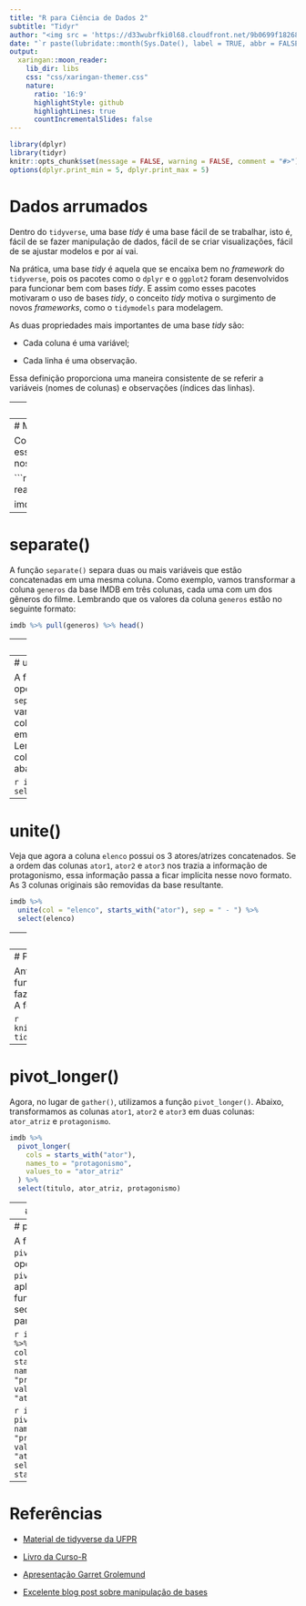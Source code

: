 ```yaml
---
title: "R para Ciência de Dados 2"
subtitle: "Tidyr"
author: "<img src = 'https://d33wubrfki0l68.cloudfront.net/9b0699f18268059bdd2e5c21538a29eade7cbd2b/67e5c/img/logo/cursor1-5.png' width = '30%'>"
date: "`r paste(lubridate::month(Sys.Date(), label = TRUE, abbr = FALSE, locale = 'pt_BR.UTF-8'), 'de', lubridate::year(Sys.Date()))`"
output:
  xaringan::moon_reader:
    lib_dir: libs
    css: "css/xaringan-themer.css"
    nature:
      ratio: '16:9'
      highlightStyle: github
      highlightLines: true
      countIncrementalSlides: false
---
```


```r
library(dplyr)
library(tidyr)
knitr::opts_chunk$set(message = FALSE, warning = FALSE, comment = "#>")
options(dplyr.print_min = 5, dplyr.print_max = 5)
```

# Dados arrumados

Dentro do `tidyverse`, uma base *tidy* é uma base fácil de se trabalhar, isto é, fácil de se fazer manipulação de dados, fácil de se criar visualizações, fácil de se ajustar modelos e por aí vai.

Na prática, uma base *tidy* é aquela que se encaixa bem no *framework* do `tidyverse`, pois os pacotes como o `dplyr` e o `ggplot2` foram desenvolvidos para funcionar bem com bases *tidy*. E assim como esses pacotes motivaram o uso de bases *tidy*, o conceito *tidy* motiva o surgimento de novos *frameworks*, como o `tidymodels` para modelagem.

As duas propriedades mais importantes de uma base *tidy* são:

- Cada coluna é uma variável;

- Cada linha é uma observação.

Essa definição proporciona uma maneira consistente de se referir a variáveis (nomes de colunas) e observações (índices das linhas).

---
# O pacote tidyr

O pacote `tidyr` possui funções que nos ajudam a deixar uma base bagunçada em uma base *tidy*. Ou então, nos ajudam a bagunçar um pouquinho a nossa base quando isso nos ajudar a produzir o resultados que queremos.

Vamos ver aqui algumas de suas principais funções:

- `separate()` e `unite()`: para separar variáveis concatenadas em uma única coluna ou uni-las.

- `pivot_wider()` e `pivot_longer()`: para pirvotar a base.

---
# Motivação

Como motivação para utilizar esssas funções, vamos utilizar a nossa boa e velha base `imdb`.

```r
imdb <- readr::read_rds("../data/imdb.rds")

imdb
```

---
# separate()

A função `separate()` separa duas ou mais variáveis que estão concatenadas em uma mesma coluna. Como exemplo, vamos transformar a coluna `generos` da base IMDB em três colunas, cada uma com um dos gêneros do filme. Lembrando que os valores da coluna `generos` estão no seguinte formato:

```r
imdb %>% pull(generos) %>% head()
```

---
# separate()

Veja que agora, temos 3 colunas de gênero. Filmes com menos de 3 gêneros recebem `NA` na coluna `genero2` e/ou `genero3`. Os gêneros sobressalentes são descartados, assim como a coluna `generos` original.

```r
imdb %>% 
  separate(col = generos, into = c("genero1", "genero2", "genero3"), sep = "\\|")
```

---
# unite()

A função `unite()` realiza a operação inversa da função `separate()`. Como exemplo, vamos agora transformar as colunas `ator1`, `ator2` e `ator3` em uma única coluna `atores`. Lembrando que essas colunas estão no formato abaixo.

```r
imdb %>% select(starts_with("ator"))
```

---
# unite()

Veja que agora a coluna `elenco` possui os 3 atores/atrizes concatenados. Se a ordem das colunas `ator1`, `ator2` e `ator3` nos trazia a informação de protagonismo, essa informação passa a ficar implícita nesse novo formato. As 3 colunas originais são removidas da base resultante.

```r
imdb %>% 
  unite(col = "elenco", starts_with("ator"), sep = " - ") %>%
  select(elenco)
```

---
# Pivotagem

O conceito de pivotagem no *tidyverse* se refere a mudança da estrutura da base, geralmente para alcançar o formato *tidy*. 

Geralmente realizamos pivotagem quando nossas linhas não são unidades observacionais ou nossas colunas não são variáveis. Ela é similiar à pivotagem do Excel, mas um pouco mais complexa.

O ato de pivotar resulta em transformar uma base de dados *long* em *wide* e vice-versa. 

Uma base no formato *long* possui mais linhas e pode ter menos colunas, enquanto no formato *wide* poussi menos linhas e pode ter mais colunas

Esses formatos são sempre relativos às colunas que estão sendo pivotadas, sendo que uma base *tidy* pode estar tanto no formato *long* quanto *wide*.

---
# Pivotagem

Antigamente, utilizávamos as funções `gather()` e `spread()` para fazer as operações de pivotagem. A fonte da imagem é [este site](https://www.garrickadenbuie.com/project/tidyexplain/#spread-and-gather").

```r
knitr::include_graphics("img/032-tidyr/pivotagem.gif")
```

---
# pivot_longer()

Agora, no lugar de `gather()`, utilizamos a função `pivot_longer()`. Abaixo, transformamos as colunas `ator1`, `ator2` e `ator3` em duas colunas: `ator_atriz` e `protagonismo`.

```r
imdb %>% 
  pivot_longer(
    cols = starts_with("ator"), 
    names_to = "protagonismo",
    values_to = "ator_atriz"
  ) %>% 
  select(titulo, ator_atriz, protagonismo)
```

---
# pivot_longer()

Se considerarmos que na análise da base IMDB cada observação deve ser um filme, então essa nova base já não mais *tidy*, pois agora cada filme aparece em três linhas diferentes, uma vez para cada um de seus atores.

Nesse sentido, embora possa parecer que a variável `ator_protagonismo` estava implícita na base original, ela não é uma variável de fato. Todos filmes tem um `ator_1`, um `ator_2` e um `ator_3`. Não existe nenhuma informação sobre o filme que podemos tirar da coluna `ator_protagonismo`, pois ela qualifica apenas os atores, não o filme em si.

---
# pivot_wider()

A função `pivot_wider()` faz a operação inversa da `pivot_longer()`. Sem aplicarmos as duas funções em sequência, voltamos para a base original.

```r
imdb_long <- imdb %>% 
  pivot_longer(
    cols = starts_with("ator"), 
    names_to = "protagonismo",
    values_to = "ator_atriz"
  )
```


```r
imdb_long %>% 
  pivot_wider(
    names_from = "protagonismo",
    values_from = "ator_atriz"
  ) %>%
  select(1:3, starts_with("ator"))
```

---
# Referências

- [Material de tidyverse da UFPR](http://www.leg.ufpr.br/~walmes/ensino/dsbd-linprog/slides/02-r-tidyverse.html#1)

- [Livro da Curso-R](https://livro.curso-r.com/7-manipulacao.html)

- [Apresentação Garret Grolemund](https://github.com/rstudio/webinars/blob/master/05-Data-Wrangling-with-R-and-RStudio/wrangling-webinar.pdf)

- [Excelente blog post sobre manipulação de bases](https://www.garrickadenbuie.com/project/tidyexplain/#spread-and-gather%22)
